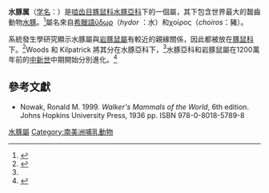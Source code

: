 {{Automatic taxobox
| fossil_range = {{fossil range|3.6|0}}上新世至現在
| image = Esteros Del Ibera, Corrientes, Argentina, 3rd. Jan. 2011 - Flickr - PhillipC (2).jpg
| image_width = 240px
| image_caption = 水豚 ''Hydrochoerus hydrochaeris''
| taxon = Hydrochoerus
| authority = [[Mathurin_Jacques_Brisson|Brisson]], 1762
| subdivision_ranks =種
| subdivision =
*{{絕滅}}''H. ballesterensis''
*{{絕滅}}{{le|蓋洛德水豚|Hydrochoerus gaylordi}} ''H. gaylordi''
*[[水豚|水豚]] ''H. hydrochaeris''
*[[小水豚|小水豚]] ''H. isthmius''
| range_map = Capybara-ranges.png
| range_map_width = 200px
| range_map_caption = 現存兩個種的分佈，綠色的是[[水豚|水豚]]，紅色的是[[小水豚|小水豚]]。
}}

'''水豚属'''（[[学名|学名]]：{{lang|la|''Hydrochoerus''}}）是[[啮齿目|啮齿目]][[豚鼠科|豚鼠科]][[水豚亞科|水豚亞科]]下的一個屬，其下包含世界最大的齧齒動物[[水豚|水豚]]。<ref name=msw3>{{MSW3 Woods|id=13400217}}</ref>屬名來自[[希臘語|希臘語]]ὕδωρ（''hydor'' ：水）和χοίρος（''choiros''：豬）。

系統發生學研究顯示水豚屬與[[岩豚鼠屬|岩豚鼠屬]]有較近的親緣關係，因此都被放在[[豚鼠科|豚鼠科]]下。<ref name = "Rowe">{{Cite journal
  | last = Rowe | first = D. L. | authorlink =  | coauthors = Honeycutt, R. L.
  | title = Phylogenetic relationships, ecological correlates, and molecular evolution within the Cavioidea (Mammalia, Rodentia)
  | journal = [[Molecular_Biology_and_Evolution|Molecular Biology and Evolution]]
  | volume = 19 | issue = 3 | pages = 263–277
  | publisher =  | location =  | year = 2002
  | language =  | url = http://mbe.oxfordjournals.org/content/19/3/263.abstract
  | issn = 07374038 | pmid = 11861886 | accessdate = 2011-10-03}}</ref>Woods 和 Kilpatrick 將其分在水豚亞科下，<ref name=msw3/>水豚亞科和岩豚鼠屬在1200萬年前的[[中新世|中新世]]中期開始分別進化。<ref name="Opazo">{{Cite journal | last = Opazo | first = J. C. | authorlink =  | title = A molecular timescale for Caviomorph rodents (Mammalia, Hystricognathi) | journal = [[Molecular_Phylogenetics_and_Evolution|Molecular Phylogenetics and Evolution]] | volume = 37 | issue = 3 | pages = 932–937 | publisher =  | location =  | date = 2005-08-08 | language =  | url = http://www.sistecol.cl/filemanager_filedownload.php?id=76 | pmid = 16085429 | doi = 10.1016/j.ympev.2005.05.002 | accessdate = 2011-10-03 | deadurl = yes | archiveurl = https://web.archive.org/web/20110707012112/http://www.sistecol.cl/filemanager_filedownload.php?id=76 | archivedate = 2011-07-07 }}</ref>

==參考文獻==
{{reflist}}
*Nowak, Ronald M. 1999. ''Walker's Mammals of the World'', 6th edition. Johns Hopkins University Press, 1936 pp. ISBN 978-0-8018-5789-8
{{Taxonbar|from=Q902454}}

[[Category:水豚屬|]]
[[Category:南美洲哺乳動物|Category:南美洲哺乳動物]]